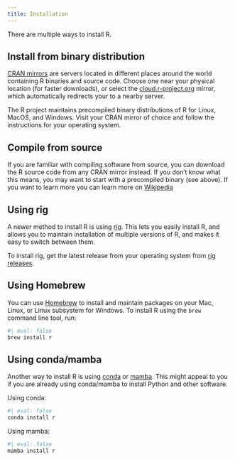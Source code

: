 ```yaml
---
title: Installation
---
```


There are multiple ways to install R.

## Install from binary distribution

[CRAN mirrors](https://cloud.r-project.org/mirrors.html) are servers located in different
places around the world containing R binaries and source code. Choose one near your
physical location (for faster downloads), or select the 
[cloud.r-project.org](https://cloud.r-project.org/) mirror, which automatically 
redirects your to a nearby server.

The R project maintains precompiled binary distributions of R for Linux, MacOS, and
Windows. Visit your CRAN mirror of choice and follow the instructions for your
operating system.

## Compile from source

If you are familiar with compiling software from source, you can download the R source
code from any CRAN mirror instead. If you don't know what this means, you may want to
start with a precompiled binary (see above). If you want to learn more you can learn more
on [Wikipedia](https://en.wikipedia.org/wiki/Compiler)

## Using rig

A newer method to install R is using [rig](https://github.com/r-lib/rig). This lets
you easily install R, and allows you to maintain installation of multiple versions of R,
and makes it easy to switch between them.

To install rig, get the latest release from your operating system from 
[rig releases](https://github.com/r-lib/rig/releases).

## Using Homebrew

You can use [Homebrew](https://brew.sh/) to install and maintain packages on your Mac, 
Linux, or Linux subsystem for Windows. To install R using the `brew` command line tool,
run:

```sh
#| eval: false
brew install r
```

## Using conda/mamba

Another way to install R is using [conda](https://docs.conda.io/en/latest/) or 
[mamba](https://mamba.readthedocs.io/en/latest/installation.html). This might appeal to 
you if you are already using conda/mamba to install Python and other software.

Using conda:

```sh
#| eval: false
conda install r
```

Using mamba:

```sh
#| eval: false
mamba install r
```
